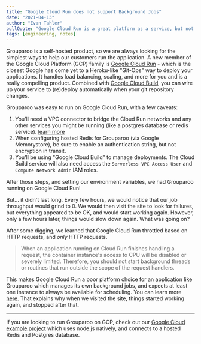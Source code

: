 ```yaml
---
title: "Google Cloud Run does not support Background Jobs"
date: "2021-04-13"
author: "Evan Tahler"
pullQuote: "Google Cloud Run is a great platform as a service, but not for background jobs"
tags: [engineering, notes]
---
```


Grouparoo is a self-hosted product, so we are always looking for the simplest ways to help our customers run the application. A new member of the Google Cloud Platform (GCP) family is [Google Cloud Run](https://cloud.google.com/run) - which is the closest Google has come yet to a Heroku-like "Git-Ops" way to deploy your applications. It handles load balancing, scaling, and more for you and is a really compelling product. Combined with [Google Cloud Build](https://cloud.google.com/build), you can wire up your service to (re)deploy automatically when your git repository changes.

Grouparoo was easy to run on Google Cloud Run, with a few caveats:

1. You'll need a VPC connector to bridge the Cloud Run networks and any other services you might be running (like a postgres database or redis service). [learn more](https://cloud.google.com/vpc/docs/configure-serverless-vpc-access#creating_a_connector)
2. When configuring hosted Redis for Grouparoo (via Google Memorystore), be sure to enable an authentication string, but not encryption in transit.
3. You'll be using "Google Cloud Build" to manage deployments. The Cloud Build service will also need access the `Serverless VPC Access User` and `Compute Network Admin` IAM roles.

After those steps, and setting our environment variables, we had Grouparoo running on Google Cloud Run!

But... it didn't last long. Every few hours, we would notice that our job throughput would grind to 0. We would then visit the site to look for failures, but everything appeared to be OK, and would start working again. However, only a few hours later, things would slow down again. What was going on?

After some digging, we learned that Google Cloud Run throttled based on HTTP requests, and _only_ HTTP requests.

> When an application running on Cloud Run finishes handling a request, the container instance's access to CPU will be disabled or severely limited. Therefore, you should not start background threads or routines that run outside the scope of the request handlers.

This makes Google Cloud Run a poor platform choice for an application like Grouparoo which manages its own background jobs, and expects at least one instance to always be available for scheduling. You can learn more [here](https://cloud.google.com/run/docs/tips/general#avoiding_background_activities). That explains why when we visited the site, things started working again, and stopped after that.

---

If you are looking to run Grouparoo on GCP, check out our [Google Cloud example project](https://github.com/grouparoo/app-example-gcp) which uses node.js natively, and connects to a hosted Redis and Postgres database.
